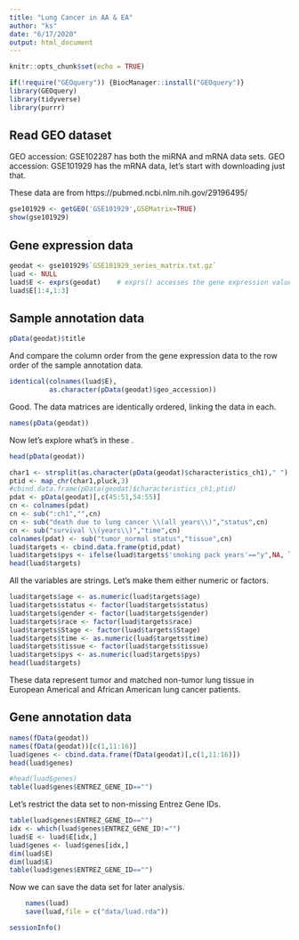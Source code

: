 ```yaml
---
title: "Lung Cancer in AA & EA"
author: "ks"
date: "6/17/2020"
output: html_document
---
```


```r
knitr::opts_chunk$set(echo = TRUE)
```

```r
if(!require("GEOquery")) {BiocManager::install("GEOquery")}
library(GEOquery)
library(tidyverse)
library(purrr)
```

## Read GEO dataset

GEO accession: GSE102287 has both the miRNA and mRNA data sets.
GEO accession: GSE101929 has the mRNA data, let's start with downloading just that.

These data are from https://pubmed.ncbi.nlm.nih.gov/29196495/

```r
gse101929 <- getGEO('GSE101929',GSEMatrix=TRUE)
show(gse101929)
```

## Gene expression data

```r
geodat <- gse101929$`GSE101929_series_matrix.txt.gz`
luad <- NULL
luad$E <- exprs(geodat)    # exprs() accesses the gene expression values
luad$E[1:4,1:3] 
```

## Sample annotation data

```r
pData(geodat)$title 
```

And compare the column order from the gene expression data to the row order of the sample annotation data.

```r
identical(colnames(luad$E),
          as.character(pData(geodat)$geo_accession))
```

Good. The data matrices are identically ordered, linking the data in each.

```r
names(pData(geodat))
```

Now let's explore what's in these .
```r
head(pData(geodat))
```

```r
char1 <- strsplit(as.character(pData(geodat)$characteristics_ch1)," ")
ptid <- map_chr(char1,pluck,3)
#cbind.data.frame(pData(geodat)$characteristics_ch1,ptid)
pdat <- pData(geodat)[,c(45:51,54:55)]
cn <- colnames(pdat)
cn <- sub(":ch1","",cn)
cn <- sub("death due to lung cancer \\(all years\\)","status",cn)
cn <- sub("survival \\(years\\)","time",cn)
colnames(pdat) <- sub("tumor_normal status","tissue",cn)
luad$targets <- cbind.data.frame(ptid,pdat)
luad$targets$pys <- ifelse(luad$targets$'smoking pack years'=="y",NA, luad$targets$'smoking pack years')
head(luad$targets)
```

All the variables are strings. Let's make them either numeric or factors.
```r
luad$targets$age <- as.numeric(luad$targets$age)
luad$targets$status <- factor(luad$targets$status)
luad$targets$gender <- factor(luad$targets$gender)
luad$targets$race <- factor(luad$targets$race)
luad$targets$Stage <- factor(luad$targets$Stage)
luad$targets$time <- as.numeric(luad$targets$time)
luad$targets$tissue <- factor(luad$targets$tissue)
luad$targets$pys <- as.numeric(luad$targets$pys)
head(luad$targets)
```


These data represent tumor and matched non-tumor lung tissue in European Americal and African American lung cancer patients. 

## Gene annotation data

```r
names(fData(geodat))
names(fData(geodat))[c(1,11:16)]
luad$genes <- cbind.data.frame(fData(geodat)[,c(1,11:16)])
head(luad$genes)
```


```r
#head(luad$genes)
table(luad$genes$ENTREZ_GENE_ID=="")
```

Let's restrict the data set to non-missing Entrez Gene IDs.
```r
table(luad$genes$ENTREZ_GENE_ID=="")
idx <- which(luad$genes$ENTREZ_GENE_ID!="")
luad$E <- luad$E[idx,]
luad$genes <- luad$genes[idx,]
dim(luad$E)
dim(luad$E)
table(luad$genes$ENTREZ_GENE_ID=="")
```

Now we can save the data set for later analysis.

```r
    names(luad)
    save(luad,file = c("data/luad.rda"))
```

```r
sessionInfo()
```

